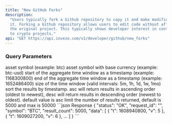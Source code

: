 ```yaml
---
title: "New GitHub Forks"
description:
  "Users typically fork a Github repository to copy it and make modifications to
  it. Forking a Github repository allows users to edit code without affecting
  the original project. This typically shows developer interest in contributing
  to crypto projects."
api: "GET https://api.invezo.com/v1/developer/github/new_forks"
---
```


### Query Parameters

<ParamField query="symbol" type="string" required>
  asset symbol (example: btc)
</ParamField>

<ParamField query="pair" type="string" required>
  asset symbol with base currency (example: btc-usd)
</ParamField>

<ParamField query="min" type="int" required>
  start of the aggregate time window as a timestamp (example: 1168300800)
</ParamField>

<ParamField query="max" type="int" required>
  end of the aggregate time window as a timestamp (example: 1652486400)
</ParamField>

<ParamField query="interval" type="string" required>
  size of the time window (valid intervals: 5m, 1h, 1d, 1w, 1mo)
</ParamField>

<ParamField query="sort" type="string">
  sort the results by timestamp. asc will return results in ascending order
  (oldest to newest), desc will return results in descending order (newest to
  oldest). default value is asc
</ParamField>

<ParamField query="limit" type="int">
  limit the number of results returned, default is 5000 and max is 50000
</ParamField>

<ResponseExample>
```json Response
{
    "status": "OK",
    "request_id": "",
    "symbol": "BTC",
    "result_count": 5000,
    "data": [
        {
            "t": 1608940800,
            "v": 5
        },
        {
            "t": 1609027200,
            "v": 6
        },
        ...
    ]
}
```
</ResponseExample>
